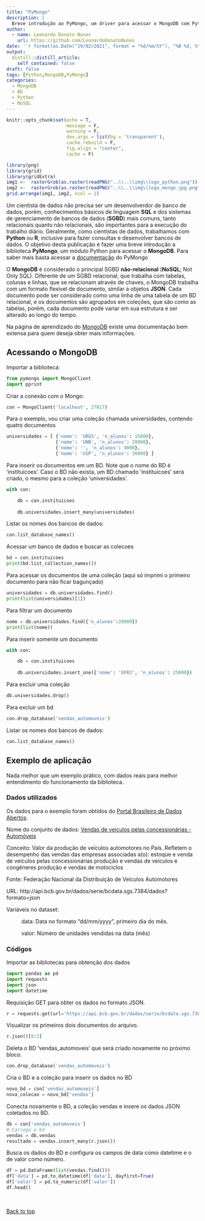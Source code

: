 ```yaml
---
title: "PyMongo"
description: |
  Breve introdução ao PyMongo, um driver para acessar o MongoDB com Python
author:
  - name: Leonardo Donato Nunes
    url: https://github.com/LeonardoDonatoNunes
date: '`r format(as.Date("19/02/2021", format = "%d/%m/%Y"), "%B %d, %Y")`'
output:
  distill::distill_article:
    self_contained: false
draft: false
tags: [Python,MongoDB,PyMongo]
categories:
  - MongoDB
  - BD
  - Python
  - NoSQL
---
```



```r
knitr::opts_chunk$set(echo = T,
                      message = F, 
                      warning = F, 
                      dev.args = list(bg = 'transparent'),
                      cache.rebuild = F,
                      fig.align = "center",
                      cache = F)
```

```r
library(png)
library(grid)
library(gridExtra)
img1 <-  rasterGrob(as.raster(readPNG("..\\..\\img\\logo_python.png")), interpolate = FALSE)
img2 <-  rasterGrob(as.raster(readPNG("..\\..\\img\\logo_mongo.jpg.png")), interpolate = FALSE)
grid.arrange(img1, img2, ncol = 2)
```


Um cientista de dados não precisa ser um desenvolverdor de banco de dados, porém, conhecimentos básicos de linguagem **SQL** e dos sistemas de gerenciamento de bancos de dados (**SGBD**) mais comuns, tanto relacionais quanto não relacionais, são importantes para a execução do trabalho diário. Geralmente, como cientistas de dados, trabalhamos com **Python** ou **R**, inclusive para fazer consultas e desenvolver bancos de dados. O objetivo desta publicação é fazer uma breve introdução a biblioteca **PyMongo**, um módulo Python para acessar o **MongoDB**.  Para saber mais basta acessar a [documentação](https://pymongo.readthedocs.io/en/stable/index.html) do PyMongo

O **MongoDB** é considerado o principal SGBD **não-relacional** (**NoSQL**; Not Only SQL). Diferente de um SGBD relacional, que trabalha com tabelas, colunas e linhas, que se relacionam através de chaves, o MongoDB trabalha com um formato flexivel de documento, similar a objetos **JSON**. Cada documento pode ser considerado como uma linha de uma tabela de um BD relacional, e os documentos são agrupados em coleções, que são como as tabelas, porém, cada documento pode variar em sua estrutura e ser alterado ao longo do tempo.

Na página de aprendizado do [MongoDB](https://www.mongodb.com/what-is-mongodb) existe uma documentação bem extensa para quem deseja obter mais informações. 


## Acessando o MongoDB

Importar a biblioteca:

```python
from pymongo import MongoClient
import pprint
```

Criar a conexão com o Mongo:

```python
con = MongoClient('localhost', 27017)
```


Para o exemplo, vou criar uma coleção chamada universidades, contendo quatro documentos 

```python
universidades = [ {'nome': 'URGS', 'n_alunos': 15000},
                  {'nome': 'UNB', 'n_alunos': 20000},
                  {'nome': '', 'n_alunos': 9000},
                  {'nome': 'USP', 'n_alunos': 30000} ]
```

Para inserir os documentos em um BD. Note que o nome do BD é 'instituicoes'. Caso o BD não exista, um BD chamado 'instituicoes' será criado, o mesmo para a coleção 'universidades'.

```python
with con:

    db = con.instituicoes
    
    db.universidades.insert_many(universidades)
```

Listar os nomes dos bancos de dados:

```python
con.list_database_names()
```

Acessar um banco de dados e buscar as colecoes

```python
bd = con.instituicoes
print(bd.list_collection_names())
```

Para acessar os documentos de uma coleção (aqui só imprimi o primeiro documento para não ficar bagunçado)

```python
universidades = db.universidades.find()
print(list(universidades)[1])

```
Para filtrar um documento

```python
nome = db.universidades.find({'n_alunos':20000})
print(list(nome))
```


Para inserir somente um documento

```python
with con:

    db = con.instituicoes
    
    db.universidades.insert_one({'nome': 'UFRJ', 'n_alunos': 25000})
```


Para excluir uma coleção

```python
db.universidades.drop()
```


Para excluir um bd

```python
con.drop_database('vendas_automoveis')
```

Listar os nomes dos bancos de dados:

```python
con.list_database_names()
```



## Exemplo de aplicação

Nada melhor que um exemplo prático, com dados reais para melhor entendimento do funcionamento da biblioteca.

### Dados utilizados

Os dados para o exemplo foram obtidos do [Portal Brasileiro de Dados Abertos](https://dados.gov.br/).


Nome do conjunto de dados: [Vendas de veículos pelas concessionárias - Automóveis](https://dados.gov.br/dataset/7384-vendas-de-veiculos-pelas-concessionarias-automoveis)


Conceito: Valor da produção de veículos automotores no País. Refletem o desempenho das vendas das empresas associadas a(o): estoque e venda de veículos pelas concessionárias produção e vendas de veículos e congêneres produção e vendas de motociclos


Fonte: Federação Nacional da Distribuição de Veículos Automotores

URL: http://api.bcb.gov.br/dados/serie/bcdata.sgs.7384/dados?formato=json


Variáveis no dataset: 

&nbsp; &nbsp; &nbsp; &nbsp; &nbsp; data: Data no formato "dd/mm/yyyy", primeiro dia do mês.

&nbsp; &nbsp; &nbsp; &nbsp; &nbsp; valor: Número de unidades vendidas na data (mês)



### Códigos

Importar as bibliotecas para obtenção dos dados

```python
import pandas as pd
import requests
import json
import datetime
```


Requisição GET para obter os dados no formato JSON.

```python
r = requests.get(url='https://api.bcb.gov.br/dados/serie/bcdata.sgs.7384/dados?formato=json')
```

Visualizar os primeiros dois documentos do arquivo.

```python
r.json()[0:2]
```


Deleta o BD 'vendas_automoveis' que será criado novamente no próximo bloco.

```python
con.drop_database('vendas_automoveis')
```

Cria o BD e a coleção para inserir os dados no BD

```python
novo_bd = con['vendas_automoveis']
nova_colecao = novo_bd['vendas']
```

Conecta novamente o BD, a coleção vendas e insere os dados JSON coletados no BD.

```python
db = con['vendas_automoveis']
# Carrega o bd
vendas = db.vendas
resultado = vendas.insert_many(r.json())
```

Busca os dados do BD e configura os campos de data como datetime e o de valor como número.

```python
df = pd.DataFrame(list(vendas.find()))
df['data'] = pd.to_datetime(df['data'], dayfirst=True)
df['valor'] = pd.to_numeric(df['valor'])
df.head()
```



</br >

 <a href="#top">Back to top</a>
